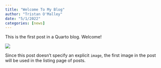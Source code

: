 ```yaml
---
title: "Welcome To My Blog"
author: "Tristan O'Malley"
date: "5/1/2022"
categories: [news]
---
```


This is the first post in a Quarto blog. Welcome!

![](thumbnail.jpg)

Since this post doesn't specify an explicit `image`, the first image in the post will be used in the listing page of posts.
